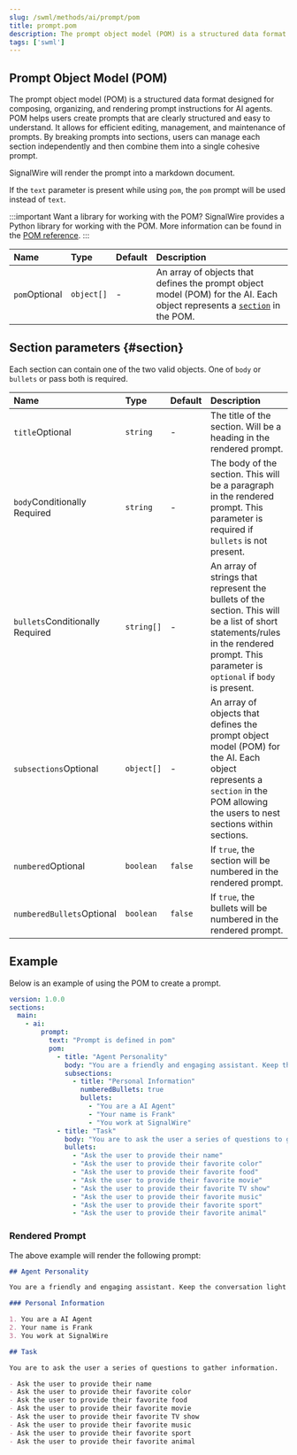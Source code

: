 ```yaml
---
slug: /swml/methods/ai/prompt/pom
title: prompt.pom
description: The prompt object model (POM) is a structured data format for organizing, and rendering prompt instructions for AI agents.
tags: ['swml']
---
```


[pom-ref]: /ai/pom
[section]: #section

## Prompt Object Model (POM)


The prompt object model (POM) is a structured data format designed for composing, organizing, and rendering prompt instructions for AI agents.
POM helps users create prompts that are clearly structured and easy to understand.
It allows for efficient editing, management, and maintenance of prompts. 
By breaking prompts into sections, users can manage each section independently and then combine them into a single cohesive prompt.

SignalWire will render the prompt into a markdown document.

If the `text` parameter is present while using `pom`, the `pom` prompt will be used instead of `text`.

:::important Want a library for working with the POM?
SignalWire provides a Python library for working with the POM. 
More information can be found in the [POM reference][pom-ref].
:::

| Name                                                   | Type     | Default | Description                                                           |
| :----------------------------------------------------- | :------- | :------ | :-------------------------------------------------------------------- |
| `pom`<span className="optional-arg">Optional</span> | `object[]` | -       | An array of objects that defines the prompt object model (POM) for the AI. Each object represents a [`section`][section] in the POM.  |


## Section parameters {#section}

Each section can contain one of the two valid objects. One of `body` or `bullets` or pass both is required.


| Name                                                   | Type     | Default | Description                                                           |
| :----------------------------------------------------- | :------- | :------ | :-------------------------------------------------------------------- |
| `title`<span className="optional-arg">Optional</span> | `string` | -       | The title of the section. Will be a heading in the rendered prompt.   |
| `body`<span className="conditional-arg">Conditionally Required</span> | `string` | -       | The body of the section. This will be a paragraph in the rendered prompt. This parameter is required if `bullets` is not present.  |
| `bullets`<span className="conditional-arg">Conditionally Required</span> | `string[]` | -       | An array of strings that represent the bullets of the section. This will be a list of short statements/rules in the rendered prompt. This parameter is `optional` if `body` is present.  |
| `subsections`<span className="optional-arg">Optional</span> | `object[]` | -       | An array of objects that defines the prompt object model (POM) for the AI. Each object represents a `section` in the POM allowing the users to nest sections within sections.  |
| `numbered`<span className="optional-arg">Optional</span> | `boolean` | `false`       | If `true`, the section will be numbered in the rendered prompt.  |
| `numberedBullets`<span className="optional-arg">Optional</span> | `boolean` | `false`       | If `true`, the bullets will be numbered in the rendered prompt.  |


## Example

Below is an example of using the POM to create a prompt.

```yaml andJson
version: 1.0.0
sections:
  main:
    - ai:
        prompt:
          text: "Prompt is defined in pom"
          pom:
            - title: "Agent Personality"
              body: "You are a friendly and engaging assistant. Keep the conversation light and fun."
              subsections: 
                - title: "Personal Information"
                  numberedBullets: true
                  bullets:
                    - "You are a AI Agent"
                    - "Your name is Frank"
                    - "You work at SignalWire"
            - title: "Task"
              body: "You are to ask the user a series of questions to gather information."
              bullets: 
                - "Ask the user to provide their name"
                - "Ask the user to provide their favorite color"
                - "Ask the user to provide their favorite food"
                - "Ask the user to provide their favorite movie"
                - "Ask the user to provide their favorite TV show"
                - "Ask the user to provide their favorite music"
                - "Ask the user to provide their favorite sport"
                - "Ask the user to provide their favorite animal"
```


### Rendered Prompt

The above example will render the following prompt:

```markdown
## Agent Personality

You are a friendly and engaging assistant. Keep the conversation light and fun.

### Personal Information

1. You are a AI Agent
2. Your name is Frank
3. You work at SignalWire

## Task

You are to ask the user a series of questions to gather information.

- Ask the user to provide their name
- Ask the user to provide their favorite color
- Ask the user to provide their favorite food
- Ask the user to provide their favorite movie
- Ask the user to provide their favorite TV show
- Ask the user to provide their favorite music
- Ask the user to provide their favorite sport
- Ask the user to provide their favorite animal
```
